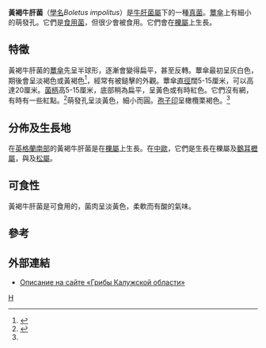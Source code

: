 {{Speciesbox 
| taxon = Boletus impolitus
| authority =  ''[[伊利阿斯·馬格努斯·弗里斯|Fr.]]''
| image = Boletus_impolitus_2009_G2.jpg
}}
{{mycomorphbox
| name = 黃褐牛肝菌
| capShape = convex
| capShape2=flat
| hymeniumType=pores
| stipeCharacter=bare
| ecologicalType=mycorrhizal
| sporePrintColor=olive-brown
| howEdible=edible
}}

'''黃褐牛肝菌'''（[[學名|學名]]''Boletus impolitus''）是[[牛肝菌屬|牛肝菌屬]]下的一種[[真菌|真菌]]。[[蕈傘|蕈傘]]上有細小的萌發孔。它們是[[食用菌|食用菌]]，但很少會被食用。它們會在[[櫟屬|櫟屬]]上生長。

==特徵==
黃褐牛肝菌的[[蕈傘|蕈傘]]先呈半球形，逐漸會變得扁平，甚至反轉。蕈傘最初呈灰白色，期後會呈淡褐色或黃褐色<ref name=Phillips06>{{cite book|author=Roger Phillips|year=2006|title=Mushrooms|publisher=Pan MacMillan|isbn=0-330-44237-6}}</ref>，經常有被鎚擊的外觀。蕈傘[[直徑|直徑]]闊5-15厘米，可以高達20厘米。[[菌柄|菌柄]]高5-15厘米，底部稍為扁平，呈黃色或有時紅色。它們沒有網，有時有一些紅點。<ref name=H&R1992>{{cite book|author=Helmut and Renate Grunert|year=1992|title=Field Guide to MUSHROOMS of Britain and Europe (English Edition)|publisher=The Crowood Press Ltd|isbn=1 85223 592 6}}</ref>萌發孔呈淡黃色，細小而圓。[[孢子印|孢子印]]呈橄欖栗褐色。<ref name=Phillips06/>

==分佈及生長地==
在[[英格蘭南部|英格蘭南部]]的黃褐牛肝菌是在[[櫟屬|櫟屬]]上生長。在[[中歐|中歐]]，它們是生長在櫟屬及[[鵝耳櫪屬|鵝耳櫪屬]]，與及[[松屬|松屬]]。

==可食性==
黃褐牛肝菌是可食用的，菌肉呈淡黃色，柔軟而有酸的氣味。

==參考==
{{Reflist}}

==外部連結==
* [http://mycoweb.narod.ru/fungi/Boletus_impolitus.html Описание на сайте «Грибы Калужской области»] {{ru icon}}
{{Taxonbar|from=Q1323787}}

[[Category:牛肝菌屬|H]]